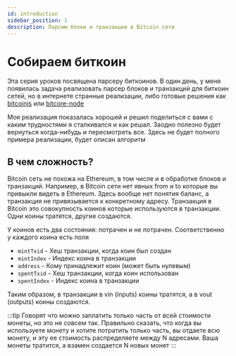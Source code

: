 ```yaml
---
id: introduction
sidebar_position: 1
description: Парсим блоки и транзакции в Bitcoin сети
---
```


# Собираем биткоин

Эта серия уроков посвящена парсеру биткоинов. В один день, у меня появилась задача реализовать парсер блоков и транзакций
для биткоин сетей, но в интернете странные реализации, либо готовые решения как [bitcoinjs](https://github.com/bitcoinjs/bitcoinjs-lib) или [bitcore-node](https://github.com/bitpay/bitcore/tree/master/packages/bitcore-node)

Моя реализация показалась хорошей и решил поделиться с вами с каким трудностями я сталкивался и как решал. Заодно полезно будет
вернуться когда-нибудь и пересмотреть все. Здесь не будет полного примера реализации, будет описан алгоритм

## В чем сложность?

Bitcoin сеть не похожа на Ethereum, в том числе и в обработке блоков и транзакций. Например, в Bitcoin сети нет явных from и to
которые вы привыкли видеть в Ethereum. Здесь вообще нет понятия баланс, а транзакция не привязывается к конкретному адресу. 
Транзакция в Bitcoin это совокупность коинов которые используются в транзакции. Одни коины тратятся, другие создаются.

У коинов есть два состояния: потрачен и не потрачен. Соответственно у каждого коина есть поля

- `mintTxid` - Хеш транзакции, когда коин был создан 
- `mintIndex` - Индекс коина в транзакции
- `address` - Кому принадлежит коин (может быть нулевым)
- `spentTxid` - Хеш транзакции, когда коин использован 
- `spentIndex` - Индекс коина в транзакции


Таким образом, в транзакции в vin (inputs) коины тратятся, а в vout (outputs) коины создаются.

:::tip
Говорят что можно заплатить только часть от всей стоимости монеты, но это не совсем так. Правильно сказать, что когда
вы используете монету и хотите потратить только часть, вы отдаете всю монету, и эту ее стоимость распределяете между N адресами.
Ваша монеты тратится, а взамен создается N новых монет
:::


